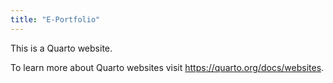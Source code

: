 ```yaml
---
title: "E-Portfolio"
---
```


This is a Quarto website.

To learn more about Quarto websites visit <https://quarto.org/docs/websites>.
